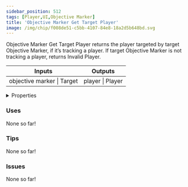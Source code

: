 ```yaml
---
sidebar_position: 512
tags: [Player,UI,Objective Marker]
title: 'Objective Marker Get Target Player'
image: /img/chip/f008de51-c5bb-4107-84e8-18a2d5b648bd.svg
---
```


Objective Marker Get Target Player returns the player targeted by target Objective Marker, if it’s tracking a player. If target Objective Marker is not tracking a player, returns Invalid Player.



<IChip uuid="f008de51-c5bb-4107-84e8-18a2d5b648bd"/>

<table><thead><tr><th>Inputs</th><th>Outputs</th></tr></thead><tbody><tr><td>objective marker | Target</td><td>player | Player</td></tr></tbody></table>

<details>
  <summary>Properties</summary>
  <div>
    <div>
    <table>
      <tbody>
        <tr>
          <td>Is beta required?</td>
          <td>No</td>
        </tr>
        <tr>
          <td>Is chip a trolling risk?</td>
          <td>No</td>
        </tr>
        <tr>
          <td>Is chip a role assignment risk?</td>
          <td>No</td>
        </tr>
        <tr>
          <td>Chip UUID</td>
          <td>f008de51-c5bb-4107-84e8-18a2d5b648bd</td>
        </tr>
        <tr>
          <td>Room availability</td>
          <td>Available everywhere</td>
        </tr>
      </tbody>
    </table>
    </div>
  </div>
</details>

### Uses

None so far!

### Tips

None so far!

### Issues

None so far!